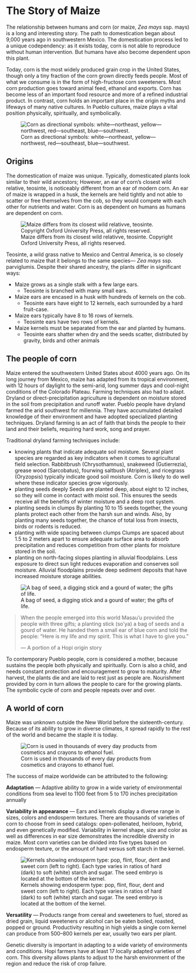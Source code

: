 # The Story of Maize
The relationship between humans and corn (or maize, *Zea mays* ssp. mays) is a long and interesting story. The path to domestication began about 9,000 years ago in southwestern Mexico. The domestication process led to a unique codependency: as it exists today, corn is not able to reproduce without human intervention. But humans have also become dependent upon this plant.  

Today, corn is the most widely produced grain crop in the United States, though only a tiny fraction of the corn grown directly feeds people. Most of what we consume is in the form of high-fructose corn sweeteners. Most corn production goes toward animal feed, ethanol and exports. Corn has become less of an important food resource and more of a refined industrial product. In contrast, corn holds an important place in the origin myths and lifeways of many native cultures. In Pueblo cultures, maize plays a vital position physically, spiritually, and symbolically.

<div align="center">
![Corn as directional symbols: white—northeast, yellow—northwest, red—southeast, blue—southwest.](./images/directional_corn.jpg)
</div>

## Origins
The domestication of maize was unique. Typically, domesticated plants look similar to their wild ancestors; 
However, an ear of corn's closest wild relative, teosinte, is noticeably different from an ear of modern corn.
An ear of maize is wrapped in a husk, the kernels are held tightly and not able to scatter or free themselves from the cob, so
they would compete with each other for nutrients and water. Corn is as dependent on humans as humans are dependent on corn.

<div align="center">
![Maize differs from its closest wild relativve, teosinte. Copyright Oxford University Press, all rights reserved.](./images/teosinte.jpg)
</div>

Teosinte, a wild grass native to Mexico and Central America, is so closely related to maize that it belongs to the same species—
*Zea mays* ssp. parviglumis. Despite their shared ancestry, the plants differ in significant ways:

- Maize grows as a single stalk with a few large ears.
  - Teosinte is branched with many small ears.
- Maize ears are encased in a husk with hundreds of kernels on the cob.
  - Teosinte ears have eight to 12 
     kernels, each surrounded by a
     hard fruit-case.
- Maize ears typically have 8 to 16 rows 
     of  kernels.
  - Teosinte ears have two 
     rows of kernels.
- Maize kernels must be separated from 
     the ear and planted by humans.
  - Teosinte ears shatter when 
     dry and the seeds scatter, 
     distributed by gravity, 
     birds and other animals

## The people of corn
Maize entered the southwestern United States about 4000 years ago. On its long journey from Mexico, maize has adapted from its tropical environment, with 12 hours of daylight to the semi-arid, long summer days and cool-night conditions of the Colorado Plateau. Farming techniques also had to adapt. Dryland or direct-precipitation agriculture is dependent on moisture stored in the soil from precipitation and runoff water. Pueblo people have dryland farmed the arid southwest for millennia. They have accumulated detailed knowledge of their environment and have adopted specialized planting techniques. Dryland farming is an act of faith that binds the people to their land and their beliefs, requiring hard work, song and prayer.

Traditional dryland farming techniques include:

- knowing plants that indicate adequate soil moisture. Several plant species are regarded as key indicators when it comes to agricultural field selection. Rabbitbrush (Chrysothamnus), snakeweed (Gutierrezia), grease wood (Sarcobatus), fourwing saltbush (Atriplex), and ricegrass (Oryzopsis) typically indicate good soil moisture. Corn is likely to do well where these indicator species grow vigorously.
- planting seeds deeply  Seeds are planted deep, about eight to 12 inches, so they will come in contact with moist soil. This ensures the seeds receive all the benefits of winter moisture and a deep root system. 
- planting seeds in clumps  By planting 10 to 15 seeds together, the young plants protect each other from the harsh sun and winds. Also, by planting many seeds together, the chance of total loss from insects, birds or rodents is reduced.
- planting with wide spacing between clumps  Clumps are spaced about 1.5 to 2 meters apart to ensure adequate surface area to absorb precipitation and reduces competition from other plants for moisture stored in the soil.
- planting on north-facing slopes planting in alluvial floodplains. Less exposure to direct sun light reduces evaporation and conserves soil moisture. Alluvial floodplains provide deep sediment deposits that have increased moisture storage abilities.

<div align="center">
![A bag of seed, a digging stick and a gourd of water; the gifts of life.](./images/gifts_of_life.jpg)
</div>

> When the people emerged into this world Masau'u provided the people with three gifts; a planting stick (so'ya) a bag of seeds and a gourd of water. He handed them a small ear of blue corn and told the people: "Here is my life and my spirit. This is what I have to give you."
>
> --- A portion of a Hopi origin story

To contemporary Pueblo people, corn is considered a mother, because sustains the people both physically and spiritually. Corn is also a child, and needs constant protection and encouragement to grow to maturity. After harvest, the plants die and are laid to rest just as people are. Nourishment provided by corn in turn allows the people to care for the growing plants. The symbolic cycle of corn and people repeats over and over.

## A world of corn
Maize was unknown outside the New World before the sixteenth-century. Because of its ability to grow in diverse climates, it spread rapidly to the rest of the world and became the staple it is today.

<div align="center">
![Corn is used in thousands of every day products from cosmetics and crayons to ethanol fuel.](./images/corn_uses.jpg)
</div>

The success of maize worldwide can be attributed to the following:

**Adaptation** — Adaptive ability to grow in a wide variety of environmental conditions from sea level to 1100 feet from 5 to 170 inches precipitation annually

**Variability in appearance** — Ears and kernels display a diverse range in sizes, colors and endosperm textures. There are thousands of varieties of corn to choose from in seed catalogs: open-pollenated, heirloom, hybrid, and even genetically modified. Variability in kernel shape, size and color as well as differences in ear size demonstrates the incredible diversity in maize. Most corn varieties can be divided into five types based on endosperm texture, or the amount of hard versus soft starch in the kernel.

<div align="center">
![Kernels showing endosperm type: pop, flint, flour, dent and sweet corn (left to right). Each type varies in ratios of hard (dark) to soft (white) starch and sugar. The seed embryo is located at the bottom of the kernel.](./images/endosperm_types.jpg)
</div>

**Versatility** — Products range from cereal and sweeteners to fuel,
stored as dried grain, liquid sweeteners or alcohol
can be eaten boiled, roasted, popped or ground. Productivity resulting in high yields
a single corn kernel can produce from 500–800 kernels per ear, usually two ears per plant.

Genetic diversity is important in adapting to a wide variety of environments and conditions. Hopi farmers have at least 17 locally adapted varieties of corn. This diversity allows plants to adjust to the harsh environment  of the region and reduce the risk of crop failure.
